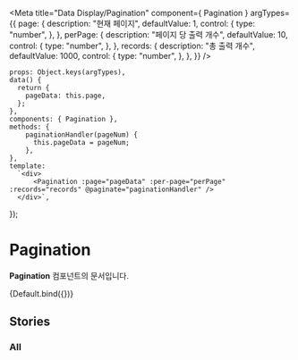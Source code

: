 
<Meta
    title="Data Display/Pagination"
    component={ Pagination }
    argTypes={{
        page: {
            description: "현재 페이지",
            defaultValue: 1,
            control: {
                type: "number",
            },
        },
        perPage: {
          description: "페이지 당 출력 개수",
          defaultValue: 10,
          control: {
            type: "number",
          },
        },
        records: {
          description: "총 출력 개수",
          defaultValue: 1000,
          control: {
            type: "number",
          },
        },
    }}
/>

    props: Object.keys(argTypes),
    data() {
      return {
        pageData: this.page,
      };
    },
    components: { Pagination },
    methods: {
        paginationHandler(pageNum) {
          this.pageData = pageNum;
        },
    },
    template:
      `<div>
          <Pagination :page="pageData" :per-page="perPage" :records="records" @paginate="paginationHandler" />
      </div>`,
});

# Pagination

**Pagination** 컴포넌트의 문서입니다.

<Story name="Default" height="100px">
    {Default.bind({})}
</Story>

<ArgsTable story="Default" />

## Stories

### All